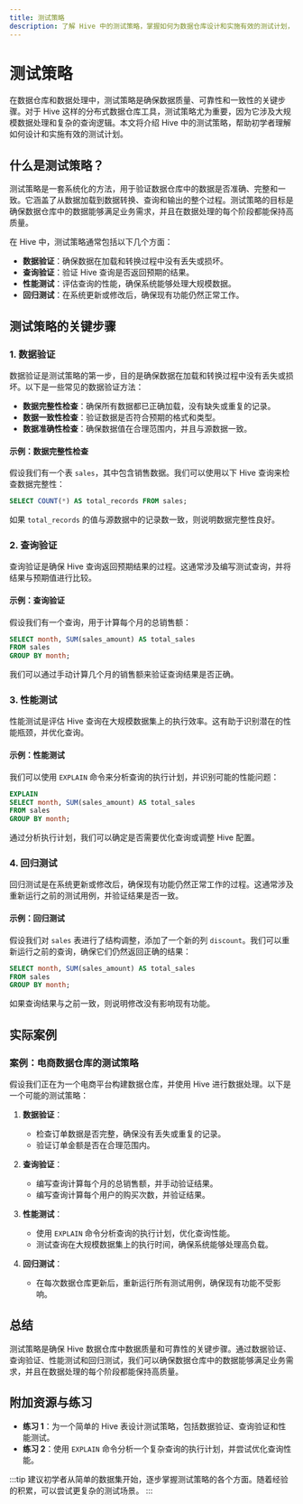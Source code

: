 ```yaml
---
title: 测试策略
description: 了解 Hive 中的测试策略，掌握如何为数据仓库设计和实施有效的测试计划，确保数据质量和可靠性。
---
```


# 测试策略

在数据仓库和数据处理中，测试策略是确保数据质量、可靠性和一致性的关键步骤。对于 Hive 这样的分布式数据仓库工具，测试策略尤为重要，因为它涉及大规模数据处理和复杂的查询逻辑。本文将介绍 Hive 中的测试策略，帮助初学者理解如何设计和实施有效的测试计划。

## 什么是测试策略？

测试策略是一套系统化的方法，用于验证数据仓库中的数据是否准确、完整和一致。它涵盖了从数据加载到数据转换、查询和输出的整个过程。测试策略的目标是确保数据仓库中的数据能够满足业务需求，并且在数据处理的每个阶段都能保持高质量。

在 Hive 中，测试策略通常包括以下几个方面：
- **数据验证**：确保数据在加载和转换过程中没有丢失或损坏。
- **查询验证**：验证 Hive 查询是否返回预期的结果。
- **性能测试**：评估查询的性能，确保系统能够处理大规模数据。
- **回归测试**：在系统更新或修改后，确保现有功能仍然正常工作。

## 测试策略的关键步骤

### 1. 数据验证

数据验证是测试策略的第一步，目的是确保数据在加载和转换过程中没有丢失或损坏。以下是一些常见的数据验证方法：

- **数据完整性检查**：确保所有数据都已正确加载，没有缺失或重复的记录。
- **数据一致性检查**：验证数据是否符合预期的格式和类型。
- **数据准确性检查**：确保数据值在合理范围内，并且与源数据一致。

#### 示例：数据完整性检查

假设我们有一个表 `sales`，其中包含销售数据。我们可以使用以下 Hive 查询来检查数据完整性：

```sql
SELECT COUNT(*) AS total_records FROM sales;
```

如果 `total_records` 的值与源数据中的记录数一致，则说明数据完整性良好。

### 2. 查询验证

查询验证是确保 Hive 查询返回预期结果的过程。这通常涉及编写测试查询，并将结果与预期值进行比较。

#### 示例：查询验证

假设我们有一个查询，用于计算每个月的总销售额：

```sql
SELECT month, SUM(sales_amount) AS total_sales
FROM sales
GROUP BY month;
```

我们可以通过手动计算几个月的销售额来验证查询结果是否正确。

### 3. 性能测试

性能测试是评估 Hive 查询在大规模数据集上的执行效率。这有助于识别潜在的性能瓶颈，并优化查询。

#### 示例：性能测试

我们可以使用 `EXPLAIN` 命令来分析查询的执行计划，并识别可能的性能问题：

```sql
EXPLAIN
SELECT month, SUM(sales_amount) AS total_sales
FROM sales
GROUP BY month;
```

通过分析执行计划，我们可以确定是否需要优化查询或调整 Hive 配置。

### 4. 回归测试

回归测试是在系统更新或修改后，确保现有功能仍然正常工作的过程。这通常涉及重新运行之前的测试用例，并验证结果是否一致。

#### 示例：回归测试

假设我们对 `sales` 表进行了结构调整，添加了一个新的列 `discount`。我们可以重新运行之前的查询，确保它们仍然返回正确的结果：

```sql
SELECT month, SUM(sales_amount) AS total_sales
FROM sales
GROUP BY month;
```

如果查询结果与之前一致，则说明修改没有影响现有功能。

## 实际案例

### 案例：电商数据仓库的测试策略

假设我们正在为一个电商平台构建数据仓库，并使用 Hive 进行数据处理。以下是一个可能的测试策略：

1. **数据验证**：
   - 检查订单数据是否完整，确保没有丢失或重复的记录。
   - 验证订单金额是否在合理范围内。

2. **查询验证**：
   - 编写查询计算每个月的总销售额，并手动验证结果。
   - 编写查询计算每个用户的购买次数，并验证结果。

3. **性能测试**：
   - 使用 `EXPLAIN` 命令分析查询的执行计划，优化查询性能。
   - 测试查询在大规模数据集上的执行时间，确保系统能够处理高负载。

4. **回归测试**：
   - 在每次数据仓库更新后，重新运行所有测试用例，确保现有功能不受影响。

## 总结

测试策略是确保 Hive 数据仓库中数据质量和可靠性的关键步骤。通过数据验证、查询验证、性能测试和回归测试，我们可以确保数据仓库中的数据能够满足业务需求，并且在数据处理的每个阶段都能保持高质量。

## 附加资源与练习

- **练习 1**：为一个简单的 Hive 表设计测试策略，包括数据验证、查询验证和性能测试。
- **练习 2**：使用 `EXPLAIN` 命令分析一个复杂查询的执行计划，并尝试优化查询性能。

:::tip
建议初学者从简单的数据集开始，逐步掌握测试策略的各个方面。随着经验的积累，可以尝试更复杂的测试场景。
:::
